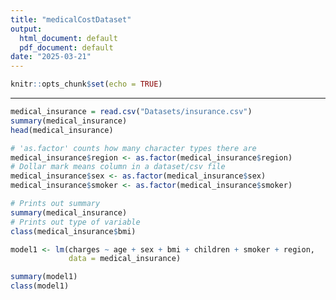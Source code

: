 ```yaml
---
title: "medicalCostDataset"
output:
  html_document: default
  pdf_document: default
date: "2025-03-21"
---
```


```r
knitr::opts_chunk$set(echo = TRUE)
```

---

```r
medical_insurance = read.csv("Datasets/insurance.csv")
summary(medical_insurance)
head(medical_insurance)
```
```r
# 'as.factor' counts how many character types there are
medical_insurance$region <- as.factor(medical_insurance$region)
# Dollar mark means column in a dataset/csv file
medical_insurance$sex <- as.factor(medical_insurance$sex)
medical_insurance$smoker <- as.factor(medical_insurance$smoker)

# Prints out summary
summary(medical_insurance)
# Prints out type of variable
class(medical_insurance$bmi)


```
```r
model1 <- lm(charges ~ age + sex + bmi + children + smoker + region,
             data = medical_insurance)

summary(model1)
class(model1)
```


